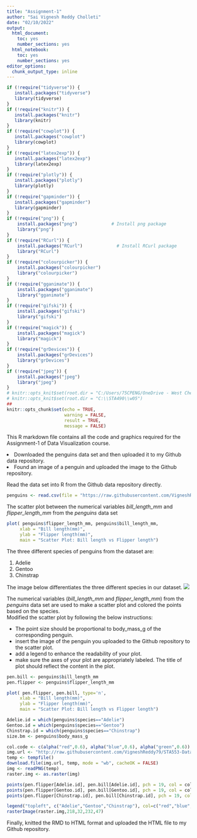 ```yaml
---
title: "Assignment-1"
author: "Sai Vignesh Reddy Cholleti"
date: "02/10/2022"
output:
  html_document: 
    toc: yes
    number_sections: yes
  html_notebook:
    toc: yes
    number_sections: yes
editor_options:
  chunk_output_type: inline
---
```



<style type="text/css">

div#TOC li {
    list-style:none;
    background-image:none;
    background-repeat:none;
    background-position:0;
}
h1.title {
  font-size: 24px;
  color: DarkRed;
  text-align: center;
}
h4.author { /* Header 4 - and the author and data headers use this too  */
    font-size: 18px;
  font-family: "Times New Roman", Times, serif;
  color: DarkRed;
  text-align: center;
}
h4.date { /* Header 4 - and the author and data headers use this too  */
  font-size: 18px;
  font-family: "Times New Roman", Times, serif;
  color: DarkBlue;
  text-align: center;
}
h1 { /* Header 1 - and the author and data headers use this too  */
    font-size: 22px;
    font-family: "Times New Roman", Times, serif;
    color: darkred;
    text-align: center;
}
h2 { /* Header 2 - and the author and data headers use this too  */
    font-size: 18px;
    font-family: "Times New Roman", Times, serif;
    color: navy;
    text-align: left;
}

h3 { /* Header 3 - and the author and data headers use this too  */
    font-size: 15px;
    font-family: "Times New Roman", Times, serif;
    color: navy;
    text-align: left;
}

h4 { /* Header 4 - and the author and data headers use this too  */
    font-size: 18px;
    font-family: "Times New Roman", Times, serif;
    color: darkred;
    text-align: left;
}
</style>

```r
if (!require("tidyverse")) {
   install.packages("tidyverse")
   library(tidyverse)
}
if (!require("knitr")) {
   install.packages("knitr")
   library(knitr)
}
if (!require("cowplot")) {
   install.packages("cowplot")
   library(cowplot)
}
if (!require("latex2exp")) {
   install.packages("latex2exp")
   library(latex2exp)
}
if (!require("plotly")) {
   install.packages("plotly")
   library(plotly)
}
if (!require("gapminder")) {
   install.packages("gapminder")
   library(gapminder)
}
if (!require("png")) {
    install.packages("png")             # Install png package
    library("png")
}
if (!require("RCurl")) {
    install.packages("RCurl")             # Install RCurl package
    library("RCurl")
}
if (!require("colourpicker")) {
    install.packages("colourpicker")              
    library("colourpicker")
}
if (!require("gganimate")) {
    install.packages("gganimate")              
    library("gganimate")
}
if (!require("gifski")) {
    install.packages("gifski")              
    library("gifski")
}
if (!require("magick")) {
    install.packages("magick")              
    library("magick")
}
if (!require("grDevices")) {
    install.packages("grDevices")              
    library("grDevices")
}
if (!require("jpeg")) {
    install.packages("jpeg")              
    library("jpeg")
}
# knitr::opts_knit$set(root.dir = "C:/Users/75CPENG/OneDrive - West Chester University of PA/Documents")
# knitr::opts_knit$set(root.dir = "C:\\STA490\\w05")
##
knitr::opts_chunk$set(echo = TRUE,       
                      warning = FALSE,   
                      result = TRUE,   
                      message = FALSE)
```


This R markdown file contains all the code and graphics required for the Assignment-1 of Data Visualization course.


<li> Downloaded the penguins data set and then uploaded it to my Github data repository. </li>
<li> Found an image of a penguin and uploaded the image to the Github repository. </li>

Read the data set into R from the Github data repository directly.

```r
penguins <- read.csv(file = "https://raw.githubusercontent.com/VigneshReddy79/STA553-DataViz/main/Datasets/w02-penguins.csv")
```

The scatter plot between the numerical variables *bill_length_mm* and *flipper_length_mm* from the *penguins* data set 

```r
plot( penguins$flipper_length_mm, penguins$bill_length_mm,
     xlab = "Bill length(mm)",
     ylab = "Flipper length(mm)",
     main = "Scatter Plot: Bill length vs Flipper length")
```

The three different species of penguins from the dataset are: 
<ol>
<li> Adelie </li> 
<li> Gentoo </li> 
<li> Chinstrap </li> 
</ol>
The image below differentiates the three different species in our dataset.
<img src= "https://raw.githubusercontent.com/VigneshReddy79/STA553-DataViz/main/Images/pen_3_cat.jpg">

The numerical variables (*bill_length_mm* and *flipper_length_mm*) from the *penguins* data set are used to make a scatter plot and colored the points based on the species.\
Modified the scatter plot by following the below instructions:
<ul>
<li> The point size should be proportional to body_mass_g of the corresponding penguin. </li>
<li> insert the image of the penguin you uploaded to the Github repository to the scatter plot. </li>
<li> add a legend to enhance the readability of your plot. </li>
<li> make sure the axes of your plot are appropriately labeled. The title of plot should reflect the content in the plot. </li>
</ul>


```r

pen.bill <- penguins$bill_length_mm
pen.flipper <- penguins$flipper_length_mm

plot( pen.flipper, pen.bill, type='n',
     xlab = "Bill length(mm)",
     ylab = "Flipper length(mm)",
     main = "Scatter Plot: Bill length vs Flipper length")

Adelie.id = which(penguins$species=="Adelie")
Gentoo.id = which(penguins$species=="Gentoo")
Chinstrap.id = which(penguins$species=="Chinstrap")
size.bm <- penguins$body_mass_g

col.code <- c(alpha("red",0.6), alpha("blue",0.6), alpha("green",0.6))
img.url <- "http://raw.githubusercontent.com/VigneshReddy79/STA553-DataViz/main/Images/PenguinMeasurements.png"
temp <- tempfile()
download.file(img.url, temp, mode = "wb", cacheOK = FALSE)
img <- readPNG(temp)
raster.img <- as.raster(img)

points(pen.flipper[Adelie.id], pen.bill[Adelie.id], pch = 19, col = col.code[1], cex = size.bm[Adelie.id]/2700)
points(pen.flipper[Gentoo.id], pen.bill[Gentoo.id], pch = 19, col = col.code[2], cex = size.bm[Gentoo.id]/2700)
points(pen.flipper[Chinstrap.id], pen.bill[Chinstrap.id], pch = 19, col = col.code[3], cex = size.bm[Chinstrap.id]/2700)

legend("topleft", c("Adelie","Gentoo","Chinstrap"), col=c("red","blue","green"), pch = 19)
rasterImage(raster.img,218,32,232,47)

```

Finally,
knitted the RMD to HTML format and uploaded the HTML file to my Github repository.


